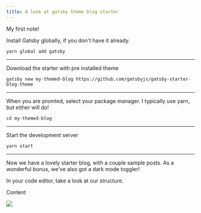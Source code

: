 ```yaml
---
title: A look at gatsby theme blog starter
---
```


My first note!

Install Gatsby globally, if you don't have it already.

`yarn global add gatsby`

---

Download the starter with pre installed theme

`gatsby new my-themed-blog https://github.com/gatsbyjs/gatsby-starter-blog-theme`

---

When you are promted, select your package manager. I typically use yarn, but either will do!

`cd my-themed-blog`

---

Start the development server

`yarn start`

---

Now we have a lovely starter blog, with a couple sample posts. As a wonderful bonus, we've also got a dark mode toggler!

In your code editor, take a look at our structure.

Content

<image src="gatsbyhome.png" />
